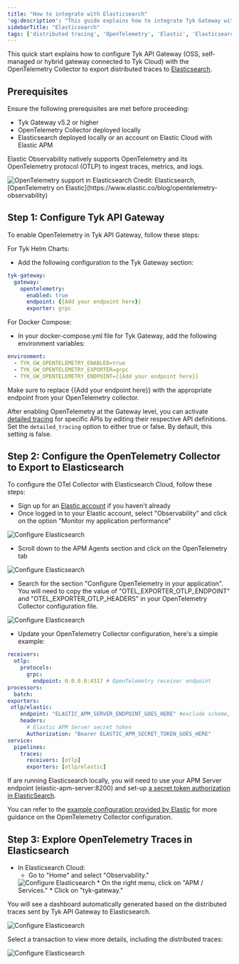 ```yaml
---
title: "How to integrate with Elasticsearch"
'og:description': "This guide explains how to integrate Tyk Gateway with OpenTelemetry and Elasticsearch to enhance API Observability"
sidebarTitle: "Elasticsearch"
tags: ['distributed tracing', 'OpenTelemetry', 'Elastic', 'Elasticsearch', 'ELK', 'API Observability', 'Observability']
---
```


This quick start explains how to configure Tyk API Gateway (OSS, self-managed or hybrid gateway connected to Tyk Cloud) with the OpenTelemetry Collector to export distributed traces to [Elasticsearch](https://www.elastic.co/observability).

## Prerequisites

Ensure the following prerequisites are met before proceeding:

* Tyk Gateway v5.2 or higher
* OpenTelemetry Collector deployed locally
* Elasticsearch deployed locally or an account on Elastic Cloud with Elastic APM

Elastic Observability natively supports OpenTelemetry and its OpenTelemetry protocol (OTLP) to ingest traces, metrics, and logs. 

<img src="/img/distributed-tracing/opentelemetry/elastic-otel.png" alt="OpenTelemetry support in Elasticsearch" />
Credit: Elasticsearch, [OpenTelemetry on Elastic](https://www.elastic.co/blog/opentelemetry-observability)

## Step 1: Configure Tyk API Gateway

To enable OpenTelemetry in Tyk API Gateway, follow these steps:

For Tyk Helm Charts:
* Add the following configuration to the Tyk Gateway section:

```yaml
tyk-gateway:
  gateway:
    opentelemetry:
      enabled: true
      endpoint: {{Add your endpoint here}}
      exporter: grpc
```

For Docker Compose:
* In your docker-compose.yml file for Tyk Gateway, add the following environment variables:

```yaml
environment:
  - TYK_GW_OPENTELEMETRY_ENABLED=true
  - TYK_GW_OPENTELEMETRY_EXPORTER=grpc
  - TYK_GW_OPENTELEMETRY_ENDPOINT={{Add your endpoint here}}
```

Make sure to replace {{Add your endpoint here}} with the appropriate endpoint from your OpenTelemetry collector.

After enabling OpenTelemetry at the Gateway level, you can activate [detailed tracing](/5.5/product-stack/tyk-gateway/advanced-configurations/distributed-tracing/open-telemetry/open-telemetry-overview) for specific APIs by editing their respective API definitions. Set the `detailed_tracing` option to either true or false. By default, this setting is false.

## Step 2: Configure the OpenTelemetry Collector to Export to Elasticsearch

To configure the OTel Collector with Elasticsearch Cloud, follow these steps:

* Sign up for an [Elastic account](https://www.elastic.co/) if you haven't already
* Once logged in to your Elastic account, select "Observability" and click on the option "Monitor my application performance"

<img src="/img/distributed-tracing/opentelemetry/elastic-configure-otel-01.png" alt="Configure Elasticsearch" />

* Scroll down to the APM Agents section and click on the OpenTelemetry tab

<img src="/img/distributed-tracing/opentelemetry/elastic-configure-otel-02.png" alt="Configure Elasticsearch" />

* Search for the section "Configure OpenTelemetry in your application". You will need to copy the value of "OTEL_EXPORTER_OTLP_ENDPOINT" and "OTEL_EXPORTER_OTLP_HEADERS" in your OpenTelemetry Collector configuration file.

<img src="/img/distributed-tracing/opentelemetry/elastic-configure-otel-03.png" alt="Configure Elasticsearch" />

* Update your OpenTelemetry Collector configuration, here's a simple example:

```yaml
receivers:
  otlp:
    protocols:
      grpc:
        endpoint: 0.0.0.0:4317 # OpenTelemetry receiver endpoint
processors:
  batch:
exporters:
 otlp/elastic:
    endpoint: "ELASTIC_APM_SERVER_ENDPOINT_GOES_HERE" #exclude scheme, e.g. HTTPS:// or HTTP://
    headers:
      # Elastic APM Server secret token
      Authorization: "Bearer ELASTIC_APM_SECRET_TOKEN_GOES_HERE"
service:
  pipelines:
    traces:
      receivers: [otlp]
      exporters: [otlp/elastic]
```

If are running Elasticsearch locally, you will need to use your APM Server endpoint (elastic-apm-server:8200) and set-up [a secret token authorization in ElasticSearch](https://www.elastic.co/guide/en/observability/current/secret-token.html).

You can refer to the [example configuration provided by Elastic](https://www.elastic.co/guide/en/observability/current/open-telemetry-direct.html#connect-open-telemetry-collector) for more guidance on the OpenTelemetry Collector configuration.

## Step 3: Explore OpenTelemetry Traces in Elasticsearch

* In Elasticsearch Cloud:
  * Go to "Home" and select "Observability."
  <img src="/img/distributed-tracing/opentelemetry/elastic-configure-otel-04.png" alt="Configure Elasticsearch" />
  * On the right menu, click on "APM / Services."
  * Click on "tyk-gateway."

You will see a dashboard automatically generated based on the distributed traces sent by Tyk API Gateway to Elasticsearch.

<img src="/img/distributed-tracing/opentelemetry/elastic-configure-otel-05.png" alt="Configure Elasticsearch" />

Select a transaction to view more details, including the distributed traces:

<img src="/img/distributed-tracing/opentelemetry/elastic-configure-otel-06.png" alt="Configure Elasticsearch" />


